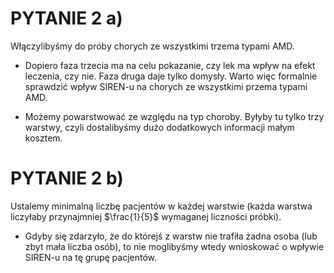 # PYTANIE 2 a)

\textcolor{red}{DECYZJA:} 

Włączylibyśmy do próby chorych ze wszystkimi trzema typami AMD.

\textcolor{red}{DLACZEGO?}

- Dopiero faza trzecia ma na celu pokazanie, czy lek ma wpływ na efekt leczenia, czy nie. Faza druga daje tylko domysły. Warto więc formalnie sprawdzić wpływ SIREN-u na chorych ze wszystkimi przema typami AMD.

- Możemy powarstwować ze względu na typ choroby. Byłyby tu tylko trzy warstwy, czyli dostalibyśmy dużo dodatkowych informacji małym kosztem.

# PYTANIE 2 b)

\textcolor{red}{DECYZJA:} 

Ustalemy minimalną liczbę pacjentów w każdej warstwie (każda warstwa liczyłaby przynajmniej $\frac{1}{5}$ wymaganej liczności próbki). \textcolor{green}{może jednak tego nie pisać, tylko dopowiedzieć ewentualnie, jeśli spyta????}

\textcolor{red}{DLACZEGO?}

- Gdyby się zdarzyło, że do którejś z warstw nie trafiła żadna osoba (lub zbyt mała liczba osób), to nie moglibyśmy wtedy wnioskować o wpływie SIREN-u na tę grupę pacjentów.

